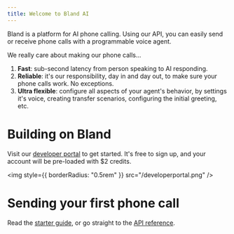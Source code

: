 ```yaml
---
title: Welcome to Bland AI
---
```


Bland is a platform for AI phone calling. Using our API, you can easily send or receive phone calls with a programmable voice agent.

We really care about making our phone calls...
1. **Fast**: sub-second latency from person speaking to AI responding.
2. **Reliable**: it's our responsibility, day in and day out, to make sure your phone calls work. No exceptions.
3. **Ultra flexible**: configure all aspects of your agent's behavior, by settings it's voice, creating transfer scenarios, configuring the initial greeting, etc.

# Building on Bland

Visit our [developer portal](https://app.bland.ai) to get started. It's free to sign up, and your account will be pre-loaded with $2 credits.

<img style={{ borderRadius: "0.5rem" }} src="/developerportal.png" />

# Sending your first phone call

Read the [starter guide](https://docs.bland.ai/introduction), or go straight to the [API reference](https://docs.bland.ai/api-v1/post/calls).






